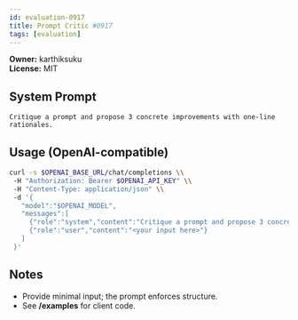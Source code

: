 ```yaml
---
id: evaluation-0917
title: Prompt Critic #0917
tags: [evaluation]
---
```


**Owner:** karthiksuku  
**License:** MIT

## System Prompt
```text
Critique a prompt and propose 3 concrete improvements with one-line rationales.
```

## Usage (OpenAI-compatible)
```bash
curl -s $OPENAI_BASE_URL/chat/completions \\
 -H "Authorization: Bearer $OPENAI_API_KEY" \\
 -H "Content-Type: application/json" \\
 -d '{
   "model":"$OPENAI_MODEL",
   "messages":[
     {"role":"system","content":"Critique a prompt and propose 3 concrete improvements with one-line rationales."},
     {"role":"user","content":"<your input here>"}
   ]
 }'
```

## Notes
- Provide minimal input; the prompt enforces structure.
- See **/examples** for client code.
